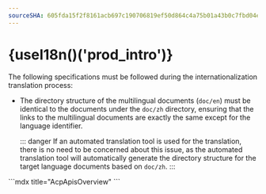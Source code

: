 ```yaml
---
sourceSHA: 605fda15f2f8161acb697c190706819ef50d864c4a75b01a43b0c7fbd04ea9bf
---
```



# {useI18n()('prod_intro')}

<Term name="company" /> <Term name="product" /> <Term name="productShort" />

The following specifications must be followed during the internationalization translation process:

- The directory structure of the multilingual documents (`doc/en`) must be identical to the documents under the `doc/zh` directory, ensuring that the links to the multilingual documents are exactly the same except for the language identifier.

  ::: danger
  If an automated translation tool is used for the translation, there is no need to be concerned about this issue, as the automated translation tool will automatically generate the directory structure for the target language documents based on `doc/zh`.
  :::

<Tabs>
  <Tab label="label1">
    ```mdx title="AcpApisOverview"
    <AcpApisOverview />
    ```
    <AcpApisOverview />
  </Tab>
  <Tab label="label2">
    <AcpApisOverview />
  </Tab>
</Tabs>

<AcpApisOverview />

<Term name="product" textCase="capitalize" />
